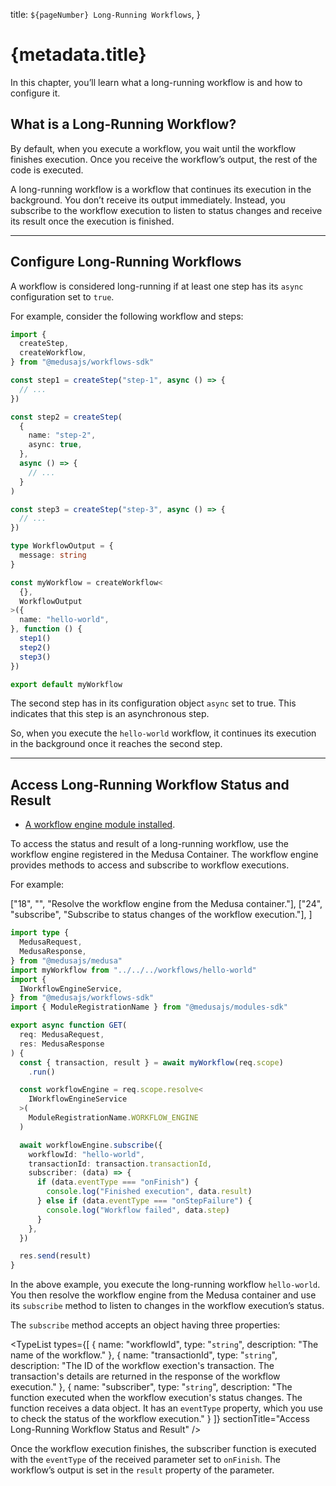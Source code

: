 
  title: `${pageNumber} Long-Running Workflows`,
}

# {metadata.title}

In this chapter, you’ll learn what a long-running workflow is and how to configure it.

## What is a Long-Running Workflow?

By default, when you execute a workflow, you wait until the workflow finishes execution. Once you receive the workflow’s output, the rest of the code is executed.

A long-running workflow is a workflow that continues its execution in the background. You don’t receive its output immediately. Instead, you subscribe to the workflow execution to listen to status changes and receive its result once the execution is finished.

---

## Configure Long-Running Workflows

A workflow is considered long-running if at least one step has its `async` configuration set to `true`.

For example, consider the following workflow and steps:

```ts title="src/workflows/hello-world.ts" highlights={[["13"]]} collapsibleLines="1-10" expandButtonLabel="Show More"
import { 
  createStep,  
  createWorkflow,
} from "@medusajs/workflows-sdk"

const step1 = createStep("step-1", async () => {
  // ...
})

const step2 = createStep(
  {
    name: "step-2",
    async: true,
  },
  async () => {
    // ...
  }
)

const step3 = createStep("step-3", async () => {
  // ...
})

type WorkflowOutput = {
  message: string
}

const myWorkflow = createWorkflow<
  {},
  WorkflowOutput
>({
  name: "hello-world",
}, function () {
  step1()
  step2()
  step3()
})

export default myWorkflow

```

The second step has in its configuration object `async` set to true. This indicates that this step is an asynchronous step.

So, when you execute the `hello-world` workflow, it continues its execution in the background once it reaches the second step.

---

## Access Long-Running Workflow Status and Result

<Note type="check">

- [A workflow engine module installed](!resources!/architectural-modules/workflow-engine/in-memory).

</Note>

To access the status and result of a long-running workflow, use the workflow engine registered in the Medusa Container. The workflow engine provides methods to access and subscribe to workflow executions.

For example:

  ["18", "", "Resolve the workflow engine from the Medusa container."],
  ["24", "subscribe", "Subscribe to status changes of the workflow execution."],
]

```ts title="src/api/store/workflows/route.ts" highlights={highlights} collapsibleLines="1-11" expandButtonLabel="Show Imports"
import type {
  MedusaRequest,
  MedusaResponse,
} from "@medusajs/medusa"
import myWorkflow from "../../../workflows/hello-world"
import { 
  IWorkflowEngineService,
} from "@medusajs/workflows-sdk"
import { ModuleRegistrationName } from "@medusajs/modules-sdk"

export async function GET(
  req: MedusaRequest,
  res: MedusaResponse
) {
  const { transaction, result } = await myWorkflow(req.scope)
    .run()

  const workflowEngine = req.scope.resolve<
    IWorkflowEngineService
  >(
    ModuleRegistrationName.WORKFLOW_ENGINE
  )

  await workflowEngine.subscribe({
    workflowId: "hello-world",
    transactionId: transaction.transactionId,
    subscriber: (data) => {
      if (data.eventType === "onFinish") {
        console.log("Finished execution", data.result)
      } else if (data.eventType === "onStepFailure") {
        console.log("Workflow failed", data.step)
      }
    },
  })

  res.send(result)
}
```

In the above example, you execute the long-running workflow `hello-world`. You then resolve the workflow engine from the Medusa container and use its `subscribe` method to listen to changes in the workflow execution’s status.

The `subscribe` method accepts an object having three properties:

<TypeList
  types={[
    {
      name: "workflowId",
      type: "`string`",
      description: "The name of the workflow."
    },
    {
      name: "transactionId",
      type: "`string`",
      description: "The ID of the workflow exection's transaction. The transaction's details are returned in the response of the workflow execution."
    },
    {
      name: "subscriber",
      type: "`string`",
      description: "The function executed when the workflow execution's status changes.  The function receives a data object. It has an `eventType` property, which you use to check the status of the workflow execution."
    }
  ]}
  sectionTitle="Access Long-Running Workflow Status and Result"
/>

Once the workflow execution finishes, the subscriber function is executed with the `eventType` of the received parameter set to `onFinish`. The workflow’s output is set in the `result` property of the parameter.
